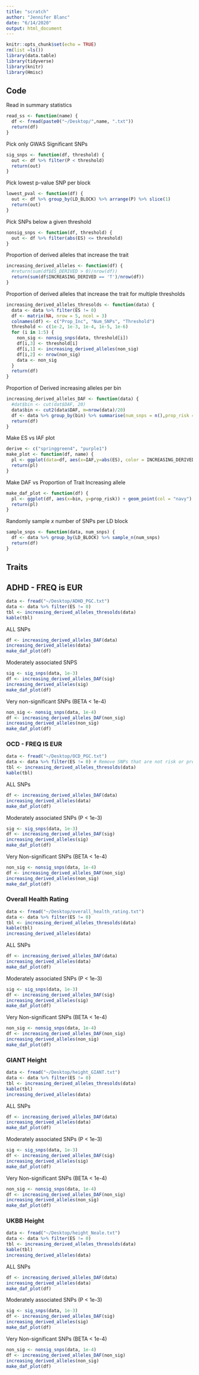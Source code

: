```yaml
---
title: "scratch"
author: "Jennifer Blanc"
date: "6/14/2020"
output: html_document
---
```


```r
knitr::opts_chunk$set(echo = TRUE)
rm(list =ls())
library(data.table)
library(tidyverse)
library(knitr)
library(Hmisc)
```

## Code  

Read in summary statistics  
```r
read_ss <- function(name) {
  df <- fread(paste0("~/Desktop/",name, ".txt"))
  return(df)
}
```

Pick only GWAS Significant SNPs 
```r
sig_snps <- function(df, threshold) {
  out <- df %>% filter(P < threshold)
  return(out)
}
```

Pick lowest p-value SNP per block 
```r
lowest_pval <- function(df) {
  out <- df %>% group_by(LD_BLOCK) %>% arrange(P) %>% slice(1)
  return(out)
}
```

Pick SNPs below a given threshold  
```r
nonsig_snps <- function(df, threshold) {
  out <- df %>% filter(abs(ES) <= threshold)
}
```

Proportion of derived alleles that increase the trait  
```r
increasing_derived_alleles <- function(df) {
  #return(sum(df$ES_DERIVED > 0)/nrow(df))
  return(sum(df$INCREASING_DERIVED == 'T')/nrow(df))
}
```

Proportion of derived alleles that increase the trait for multiple thresholds  
```r
increasing_derived_alleles_thresolds <- function(data) {
  data <- data %>% filter(ES != 0)
  df <- matrix(NA, nrow = 5, ncol = 3)
  colnames(df) <- c("Prop_Inc", "Num_SNPs", "Threshold")
  threshold <- c(1e-2, 1e-3, 1e-4, 1e-5, 1e-6)
  for (i in 1:5) {
    non_sig <- nonsig_snps(data, threshold[i])
    df[i,3] <- threshold[i]
    df[i,1] <- increasing_derived_alleles(non_sig)
    df[i,2] <- nrow(non_sig)
    data <- non_sig
  }
  return(df)
}
```

Proportion of Derived increasing alleles per bin 
```r
increasing_derived_alleles_DAF <- function(data) {
  #dat$bin <- cut(dat$DAF, 20)
  data$bin <- cut2(data$DAF, m=nrow(data)/20)
  df <- data %>% group_by(bin) %>% summarise(num_snps = n(),prop_risk = sum(INCREASING_DERIVED == 'T')/n())
  return(df)
}
```


Make ES vs IAF plot
```r
derive <- c("springgreen4", "purple1")
make_plot <- function(df, name) {
  pl <- ggplot(data=df, aes(x=IAF,y=abs(ES), color = INCREASING_DERIVED)) + geom_point(alpha=0.5, size=2) + theme_classic() + ggtitle(name) + labs(y = "Effect Size", x = "Trait Increaseing Allele Frequency",color = "Risk Derived")+ ylim(0,max(abs(df$ES)+0.01)) +  xlim(0,1) + scale_color_manual(values = derive) + theme(plot.title = element_text(hjust = 0.5, size = 20), axis.text.x = element_text(size = 10), axis.text.y = element_text(size = 10), axis.title.x = element_text(size = 18), axis.title.y = element_text(size = 18), legend.title = element_text(size = 14), legend.text = element_text(size = 14), legend.position = "bottom") 
  return(pl)
}
```

Make DAF vs Proportion of Trait Increasing allele 
```r
make_daf_plot <- function(df) {
  pl <- ggplot(df, aes(x=bin, y=prop_risk)) + geom_point(col = "navy") + geom_hline(yintercept = 0.5, col = "red") + theme_bw() + xlab("DAF") + ylab("Proportion of Increasing SNPs") + theme(axis.text.x = element_text(angle = 90, hjust = 1)) + ggtitle("Equal Width Bins") + theme(plot.title = element_text(hjust = 0.5))
  return(pl)
}
```

Randomly sample _x_ number of SNPs per LD block 
```r
sample_snps <- function(data, num_snps) {
  df <- data %>% group_by(LD_BLOCK) %>% sample_n(num_snps)
  return(df)
}
```


## Traits  

## ADHD - FREQ is EUR
```r
data <- fread("~/Desktop/ADHD_PGC.txt")
data <- data %>% filter(ES != 0)
tbl <- increasing_derived_alleles_thresolds(data)
kable(tbl)
```

ALL SNPs 
```r
df <- increasing_derived_alleles_DAF(data)
increasing_derived_alleles(data)
make_daf_plot(df)
```

Moderately associated SNPS 
```r
sig <- sig_snps(data, 1e-3)
df <- increasing_derived_alleles_DAF(sig)
increasing_derived_alleles(sig)
make_daf_plot(df)
```


Very non-significant SNPs (BETA < 1e-4)
```r
non_sig <- nonsig_snps(data, 1e-4)
df <- increasing_derived_alleles_DAF(non_sig)
increasing_derived_alleles(non_sig)
make_daf_plot(df)
```

### OCD - FREQ IS EUR  
```r
data <- fread("~/Desktop/OCD_PGC.txt")
data <- data %>% filter(ES != 0) # Remove SNPs that are not risk or protective 
tbl <- increasing_derived_alleles_thresolds(data)
kable(tbl)
```

ALL SNPs 
```r
df <- increasing_derived_alleles_DAF(data)
increasing_derived_alleles(data)
make_daf_plot(df)
```

Moderately associated SNPs (P < 1e-3)
```r
sig <- sig_snps(data, 1e-3)
df <- increasing_derived_alleles_DAF(sig)
increasing_derived_alleles(sig)
make_daf_plot(df)
```


Very Non-significant SNPs (BETA < 1e-4)
```r
non_sig <- nonsig_snps(data, 1e-4)
df <- increasing_derived_alleles_DAF(non_sig)
increasing_derived_alleles(non_sig)
make_daf_plot(df)
```



### Overall Health Rating 
```r
data <- fread("~/Desktop/overall_health_rating.txt")
data <- data %>% filter(ES != 0)
tbl <- increasing_derived_alleles_thresolds(data)
kable(tbl)
increasing_derived_alleles(data)
```

ALL SNPs 
```r
df <- increasing_derived_alleles_DAF(data)
increasing_derived_alleles(data)
make_daf_plot(df)
```

Moderately associated SNPs (P < 1e-3)
```r
sig <- sig_snps(data, 1e-3)
df <- increasing_derived_alleles_DAF(sig)
increasing_derived_alleles(sig)
make_daf_plot(df)
```

Very Non-significant SNPs (BETA < 1e-4)
```r
non_sig <- nonsig_snps(data, 1e-4)
df <- increasing_derived_alleles_DAF(non_sig)
increasing_derived_alleles(non_sig)
make_daf_plot(df)
```

### GIANT Height
```r
data <- fread("~/Desktop/height_GIANT.txt")
data <- data %>% filter(ES != 0)
tbl <- increasing_derived_alleles_thresolds(data)
kable(tbl)
increasing_derived_alleles(data)
```

ALL SNPs 
```r
df <- increasing_derived_alleles_DAF(data)
increasing_derived_alleles(data)
make_daf_plot(df)
```

Moderately associated SNPs (P < 1e-3)
```r
sig <- sig_snps(data, 1e-3)
df <- increasing_derived_alleles_DAF(sig)
increasing_derived_alleles(sig)
make_daf_plot(df)
```

Very Non-significant SNPs (BETA < 1e-4)
```r
non_sig <- nonsig_snps(data, 1e-4)
df <- increasing_derived_alleles_DAF(non_sig)
increasing_derived_alleles(non_sig)
make_daf_plot(df)
```

### UKBB Height
```r
data <- fread("~/Desktop/height_Neale.txt")
data <- data %>% filter(ES != 0)
tbl <- increasing_derived_alleles_thresolds(data)
kable(tbl)
increasing_derived_alleles(data)
```

ALL SNPs 
```r
df <- increasing_derived_alleles_DAF(data)
increasing_derived_alleles(data)
make_daf_plot(df)
```

Moderately associated SNPs (P < 1e-3)
```r
sig <- sig_snps(data, 1e-3)
df <- increasing_derived_alleles_DAF(sig)
increasing_derived_alleles(sig)
make_daf_plot(df)
```

Very Non-significant SNPs (BETA < 1e-4)
```r
non_sig <- nonsig_snps(data, 1e-4)
df <- increasing_derived_alleles_DAF(non_sig)
increasing_derived_alleles(non_sig)
make_daf_plot(df)
```
